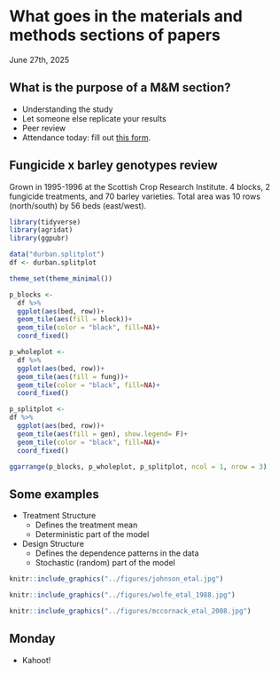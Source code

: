 # What goes in the materials and methods sections of papers 
June 27th, 2025  

## What is the purpose of a M&M section?  

- Understanding the study 
- Let someone else replicate your results 
- Peer review 
- Attendance today: fill out [this form](https://forms.gle/9u2VYnCzJQ4zsanF8). 

## Fungicide x barley genotypes review  

Grown in 1995-1996 at the Scottish Crop Research Institute. 4 blocks, 2 fungicide treatments, and 70 barley varieties. Total area was 10 rows (north/south) by 56 beds (east/west). 


```r
library(tidyverse)
library(agridat)
library(ggpubr)

data("durban.splitplot")
df <- durban.splitplot

theme_set(theme_minimal())

p_blocks <- 
  df %>% 
  ggplot(aes(bed, row))+
  geom_tile(aes(fill = block))+
  geom_tile(color = "black", fill=NA)+
  coord_fixed()

p_wholeplot <-
  df %>% 
  ggplot(aes(bed, row))+
  geom_tile(aes(fill = fung))+
  geom_tile(color = "black", fill=NA)+
  coord_fixed()

p_splitplot <- 
df %>% 
  ggplot(aes(bed, row))+
  geom_tile(aes(fill = gen), show.legend= F)+
  geom_tile(color = "black", fill=NA)+
  coord_fixed()

ggarrange(p_blocks, p_wholeplot, p_splitplot, ncol = 1, nrow = 3)
```

## Some examples  

- Treatment Structure  
  - Defines the treatment mean 
  - Deterministic part of the model 

- Design Structure  
  - Defines the dependence patterns in the data 
  - Stochastic (random) part of the model  

```r
knitr::include_graphics("../figures/johnson_etal.jpg")
```


```r
knitr::include_graphics("../figures/wolfe_etal_1988.jpg")
```


```r
knitr::include_graphics("../figures/mccornack_etal_2008.jpg")
```


## Monday  

- Kahoot! 

